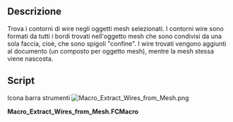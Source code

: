 <languages/>

<div class="mw-translate-fuzzy">
{{Macro/it
|Name=Macro Extract Wires from Mesh
|Icon=Macro_Extract_Wires_from_Mesh.png
|Translate=Wire da Mesh
|Description=Estrae i bordi wire dai mesh selezionati
|Author=Yorik
|Version=1
|Date=2016-12-17
|FCVersion=All
|Download=[https://www.freecadweb.org/wiki/images/2/28/Macro_Extract_Wires_from_Mesh.png ToolBar Icon]
}}
</div>

<span id="Description"></span>
==Descrizione==

Trova i contorni di wire negli oggetti mesh selezionati. I contorni wire sono formati da tutti i bordi trovati nell'oggetto mesh che sono condivisi da una sola faccia, cioè, che sono spigoli "confine". I wire trovati vengono aggiunti al documento (un composto per oggetto mesh), mentre la mesh stessa viene nascosta.

==Script==

Icona barra strumenti
[[Image:Macro_Extract_Wires_from_Mesh.png]]

'''Macro_Extract_Wires_from_Mesh.FCMacro'''

{{MacroCode|code=
#!/usr/bin/python

# This macro will extract wires from selected meshes
# The result is a new Part Compound containing wires, one per original mesh object
# The selected meshes will be hidden but still selected after the operation.
# Warning, it takes a bit of time...

import FreeCAD,FreeCADGui,Part,Draft,DraftGeomUtils,Mesh
for obj in FreeCADGui.Selection.getSelection():
    if obj.isDerivedFrom("Mesh::Feature"):
        shape = Part.Shape()
        shape.makeShapeFromMesh(obj.Mesh.Topology,0.1)
        edges = []
        lut = {}
        for f in shape.Faces:
            for e in f.Edges:
                lut.setdefault(e.hashCode(),[]).append(e)
        for k,v in lut.items():
            if len(v) == 1:
                edges.extend(v)
        if edges:
            wires = DraftGeomUtils.findWires(edges)
            if wires:
                Part.show(Part.makeCompound(wires))
                obj.ViewObject.hide()
}}